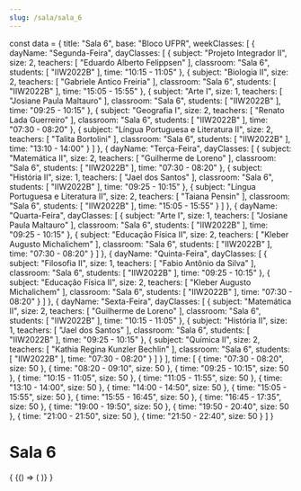 ```yaml
---
slug: /sala/sala_6
---
```

const data = {
  title: "Sala 6",
  base: "Bloco UFPR",
  weekClasses: [
    {
      dayName: "Segunda-Feira",
      dayClasses: [
        {
          subject: "Projeto Integrador II",
          size: 2,
          teachers: [
            "Eduardo Alberto Felippsen"
          ],
          classroom: "Sala 6",
          students: [
            "IIW2022B"
          ],
          time: "10:15 - 11:05"
        },
        {
          subject: "Biologia II",
          size: 2,
          teachers: [
            "Gabriele Antico Freiria"
          ],
          classroom: "Sala 6",
          students: [
            "IIW2022B"
          ],
          time: "15:05 - 15:55"
        },
        {
          subject: "Arte I",
          size: 1,
          teachers: [
            "Josiane Paula Maltauro"
          ],
          classroom: "Sala 6",
          students: [
            "IIW2022B"
          ],
          time: "09:25 - 10:15"
        },
        {
          subject: "Geografia I",
          size: 2,
          teachers: [
            "Renato Lada Guerreiro"
          ],
          classroom: "Sala 6",
          students: [
            "IIW2022B"
          ],
          time: "07:30 - 08:20"
        },
        {
          subject: "Língua Portuguesa e Literatura II",
          size: 2,
          teachers: [
            "Talita Bortolini"
          ],
          classroom: "Sala 6",
          students: [
            "IIW2022B"
          ],
          time: "13:10 - 14:00"
        }
      ]
    },
    {
      dayName: "Terça-Feira",
      dayClasses: [
        {
          subject: "Matemática II",
          size: 2,
          teachers: [
            "Guilherme de Loreno"
          ],
          classroom: "Sala 6",
          students: [
            "IIW2022B"
          ],
          time: "07:30 - 08:20"
        },
        {
          subject: "História II",
          size: 1,
          teachers: [
            "Jael dos Santos"
          ],
          classroom: "Sala 6",
          students: [
            "IIW2022B"
          ],
          time: "09:25 - 10:15"
        },
        {
          subject: "Língua Portuguesa e Literatura II",
          size: 2,
          teachers: [
            "Taiana Pensin"
          ],
          classroom: "Sala 6",
          students: [
            "IIW2022B"
          ],
          time: "15:05 - 15:55"
        }
      ]
    },
    {
      dayName: "Quarta-Feira",
      dayClasses: [
        {
          subject: "Arte I",
          size: 1,
          teachers: [
            "Josiane Paula Maltauro"
          ],
          classroom: "Sala 6",
          students: [
            "IIW2022B"
          ],
          time: "09:25 - 10:15"
        },
        {
          subject: "Educação Física II",
          size: 2,
          teachers: [
            "Kleber Augusto Michalichem"
          ],
          classroom: "Sala 6",
          students: [
            "IIW2022B"
          ],
          time: "07:30 - 08:20"
        }
      ]
    },
    {
      dayName: "Quinta-Feira",
      dayClasses: [
        {
          subject: "Filosofia II",
          size: 1,
          teachers: [
            "Fabio Antônio da Silva"
          ],
          classroom: "Sala 6",
          students: [
            "IIW2022B"
          ],
          time: "09:25 - 10:15"
        },
        {
          subject: "Educação Física II",
          size: 2,
          teachers: [
            "Kleber Augusto Michalichem"
          ],
          classroom: "Sala 6",
          students: [
            "IIW2022B"
          ],
          time: "07:30 - 08:20"
        }
      ]
    },
    {
      dayName: "Sexta-Feira",
      dayClasses: [
        {
          subject: "Matemática II",
          size: 2,
          teachers: [
            "Guilherme de Loreno"
          ],
          classroom: "Sala 6",
          students: [
            "IIW2022B"
          ],
          time: "10:15 - 11:05"
        },
        {
          subject: "História II",
          size: 1,
          teachers: [
            "Jael dos Santos"
          ],
          classroom: "Sala 6",
          students: [
            "IIW2022B"
          ],
          time: "09:25 - 10:15"
        },
        {
          subject: "Química II",
          size: 2,
          teachers: [
            "Kathia Regina Kunzler Bechlin"
          ],
          classroom: "Sala 6",
          students: [
            "IIW2022B"
          ],
          time: "07:30 - 08:20"
        }
      ]
    }
  ],
  time: [
    {
      time: "07:30 - 08:20",
      size: 50
    },
    {
      time: "08:20 - 09:10",
      size: 50
    },
    {
      time: "09:25 - 10:15",
      size: 50
    },
    {
      time: "10:15 - 11:05",
      size: 50
    },
    {
      time: "11:05 - 11:55",
      size: 50
    },
    {
      time: "13:10 - 14:00",
      size: 50
    },
    {
      time: "14:00 - 14:50",
      size: 50
    },
    {
      time: "15:05 - 15:55",
      size: 50
    },
    {
      time: "15:55 - 16:45",
      size: 50
    },
    {
      time: "16:45 - 17:35",
      size: 50
    },
    {
      time: "19:00 - 19:50",
      size: 50
    },
    {
      time: "19:50 - 20:40",
      size: 50
    },
    {
      time: "21:00 - 21:50",
      size: 50
    },
    {
      time: "21:50 - 22:40",
      size: 50
    }
  ]
}

# Sala 6

<div>
  {
    <BrowserOnly>
      {() => (
        <Grid
          title={data.title}
          weekClasses={data.weekClasses}
          time={data.time}
        />
      )}
    </BrowserOnly>
  }
</div>
